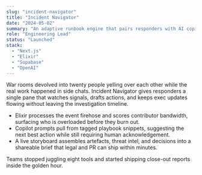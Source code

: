 ```yaml
---
slug: "incident-navigator"
title: "Incident Navigator"
date: "2024-05-02"
summary: "An adaptive runbook engine that pairs responders with AI copilots during live breaches."
role: "Engineering Lead"
status: "Launched"
stack:
  - "Next.js"
  - "Elixir"
  - "Supabase"
  - "OpenAI"
---
```


War rooms devolved into twenty people yelling over each other while the real work happened in side chats. Incident Navigator gives responders a single pane that watches signals, drafts actions, and keeps exec updates flowing without leaving the investigation timeline.

- Elixir processes the event firehose and scores contributor bandwidth, surfacing who is overloaded before they burn out.
- Copilot prompts pull from tagged playbook snippets, suggesting the next best action while still requiring human acknowledgement.
- A live storyboard assembles artefacts, threat intel, and decisions into a shareable brief that legal and PR can ship within minutes.

Teams stopped juggling eight tools and started shipping close-out reports inside the golden hour.
